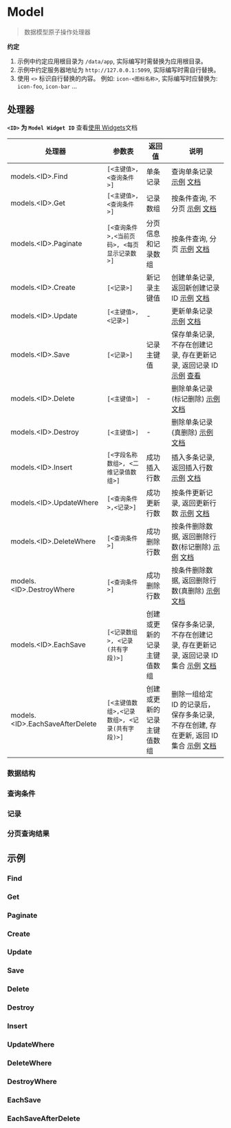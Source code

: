 # Model

<blockquote>
  <p>数据模型原子操作处理器</p>
</blockquote>

**约定**

1. 示例中约定应用根目录为 `/data/app`, 实际编写时需替换为应用根目录。
2. 示例中约定服务器地址为 `http://127.0.0.1:5099`, 实际编写时需自行替换。
3. 使用 `<>` 标识自行替换的内容。 例如: `icon-<图标名称>`, 实际编写时应替换为: `icon-foo`, `icon-bar` ...

## 处理器

**`<ID>` 为 `Model Widget ID`** 查看[使用 Widgets](../基础/使用Widgets)文档

| 处理器                           | 参数表                                        | 返回值                     | 说明                                                                                                                                        |
| -------------------------------- | --------------------------------------------- | -------------------------- | ------------------------------------------------------------------------------------------------------------------------------------------- |
| models.<ID\>.Find                | `[<主键值>,<查询条件>]`                       | 单条记录                   | 查询单条记录 [示例](#find) [文档](./Model/Find)                                                                                             |
| models.<ID\>.Get                 | `[<主键值>,<查询条件>]`                       | 记录数组                   | 按条件查询, 不分页 [示例](#get) [文档](./Model/Get)                                                                                         |
| models.<ID\>.Paginate            | `[<查询条件>,<当前页码>, <每页显示记录数>]`   | 分页信息和记录数组         | 按条件查询, 分页 [示例](#paginate) [文档](./Model/Paginate)                                                                                 |
| models.<ID\>.Create              | `[<记录>]`                                    | 新记录主键值               | 创建单条记录, 返回新创建记录 ID [示例](#create) [文档](./Model/Create)                                                                      |
| models.<ID\>.Update              | `[<主键值>,<记录>]`                           | -                          | 更新单条记录 [示例](#update) [文档](./Model/Update)                                                                                         |
| models.<ID\>.Save                | `[<记录>]`                                    | 记录主键值                 | 保存单条记录, 不存在创建记录, 存在更新记录, 返回记录 ID [示例](#save) [查看](./Model/Save)                                                  |
| models.<ID\>.Delete              | `[<主键值>]`                                  | -                          | 删除单条记录(标记删除) [示例](#delete) [文档](./Model/Delete)                                                                               |
| models.<ID\>.Destroy             | `[<主键值>]`                                  | -                          | 删除单条记录(真删除) [示例](#destroy) [文档](./Model/Destroy)                                                                               |
| models.<ID\>.Insert              | `[<字段名称数组>, <二维记录值数组>]`          | 成功插入行数               | 插入多条记录, 返回插入行数 [示例](#insert) [文档](./Model/Insert)                                                                           |
| models.<ID\>.UpdateWhere         | `[<查询条件>,<记录>]`                         | 成功更新行数               | 按条件更新记录, 返回更新行数 [示例](#updatewhere) [文档](./Model/UpdateWhere)                                                               |
| models.<ID\>.DeleteWhere         | `[<查询条件>]`                                | 成功删除行数               | 按条件删除数据, 返回删除行数(标记删除) [示例](#deletewhere) [文档](./Model/DeleteWhere)                                                     |
| models.<ID\>.DestroyWhere        | `[<查询条件>]`                                | 成功删除行数               | 按条件删除数据, 返回删除行数(真删除) [示例](#destroywhere) [文档](./Model/DestroyWhere)                                                     |
| models.<ID\>.EachSave            | `[<记录数组>, <记录(共有字段)>]`              | 创建或更新的记录主键值数组 | 保存多条记录, 不存在创建记录, 存在更新记录, 返回记录 ID 集合 [示例](#eachsave) [文档](./Model/EachSave)                                     |
| models.<ID\>.EachSaveAfterDelete | `[<主键值数组>,<记录数组>, <记录(共有字段)>]` | 创建或更新的记录主键值数组 | 删除一组给定 ID 的记录后，保存多条记录, 不存在创建, 存在更新, 返回 ID 集合 [示例](#eachsaveafterdelete) [文档](./model/EachSaveAfterDelete) |

### 数据结构

### 查询条件

### 记录

### 分页查询结果

## 示例

### Find

### Get

### Paginate

### Create

### Update

### Save

### Delete

### Destroy

### Insert

### UpdateWhere

### DeleteWhere

### DestroyWhere

### EachSave

### EachSaveAfterDelete
